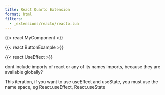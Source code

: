 ```yaml
---
title: React Quarto Extension
format: html
filters:
  - _extensions/reacto/reacto.lua
---
```

{{< react MyComponent >}}   

{{< react ButtonExample >}}

{{< react UseEffect >}}

dont include imports of react or any of its names imports, because they are available globally?

This iteration, if you want to use useEffect and useState, you must use the name space, eg React.useEffect, React.useState
